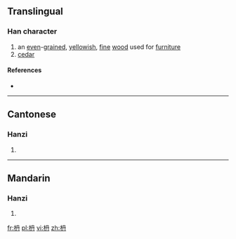 ==Translingual==

===Han character===
{{Han char|rn=75|rad=木|as=04|sn=8|four=|canj=木月卜 (DBY), X木月卜 (XDBY)|ids=⿰[[木]][[丹]]}}

# an [[even]]-[[grain]]ed, [[yellowish]], [[fine]] [[wood]] used for [[furniture]]
# [[cedar]]

====References====
* {{Han ref|kx=0517.011|hdz=21173.141|uh=67AC|ud=26540}}

----

==Cantonese==

===Hanzi===
{{yue-hanzi|jyut=[[zin1]]|y=jin1}}

# {{defn|lang=yue|sort=木04}}

----

==Mandarin==

===Hanzi===
{{cmn-hanzi|pin=[[nán]] ([[nan2]])|wg=nan<sup>2</sup>}}

# {{defn|lang=cmn|sort=木04}}

[[fr:枬]]
[[pl:枬]]
[[vi:枬]]
[[zh:枬]]